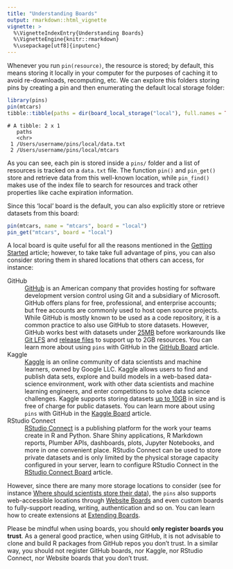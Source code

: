 ```yaml
---
title: "Understanding Boards"
output: rmarkdown::html_vignette
vignette: >
  %\VignetteIndexEntry{Understanding Boards}
  %\VignetteEngine{knitr::rmarkdown}
  %\usepackage[utf8]{inputenc}
---
```


Whenever you run `pin(resource)`, the resource is stored; by default, this means storing it locally in your computer for the purposes of caching it to avoid re-downloads, recomputing, etc. We can explore this folders storing pins by creating a pin and then enumerating the default local storage folder:

```r
library(pins)
pin(mtcars)
tibble::tibble(paths = dir(board_local_storage("local"), full.names = TRUE))
```
```
# A tibble: 2 x 1
   paths                                                
   <chr>                                                
 1 /Users/username/pins/local/data.txt     
 2 /Users/username/pins/local/mtcars            
```

As you can see, each pin is stored inside a `pins/` folder and a list of resources is tracked on a `data.txt` file. The function `pin()` and `pin_get()` store and retrieve data from this well-known location, while `pin_find()` makes use of the index file to search for resources and track other properties like cache expiration information.

Since this 'local' board is the default, you can also explicitly store or retrieve datasets from this board:

```r
pin(mtcars, name = "mtcars", board = "local")
pin_get("mtcars", board = "local")
```

A local board is quite useful for all the reasons mentioned in the [Getting Started](pins-rstudio.html) article; however, to take take full advantage of pins, you can also consider storing them in shared locations that others can access, for instance:

GitHub
: [GitHub](https://github.com) is an American company that provides hosting for software development version control using Git and a subsidiary of Microsoft. GitHub offers plans for free, professional, and enterprise accounts; but free accounts are commonly used to host open source projects. While GitHub is mostly known to be used as a code repository, it is a common practice to also use GitHub to store datasets. However, GitHub works best with datasets under [25MB](https://help.github.com/en/articles/adding-a-file-to-a-repository) before workarounds like [Git LFS](https://git-lfs.github.com/) and [release files](https://help.github.com/en/articles/distributing-large-binaries) to support up to 2GB resources. You can learn more about using `pins` with GitHub in the [GitHub Board](boards-github.html) article.

Kaggle
: [Kaggle](https://www.kaggle.com) is an online community of data scientists and machine learners, owned by Google LLC. Kaggle allows users to find and publish data sets, explore and build models in a web-based data-science environment, work with other data scientists and machine learning engineers, and enter competitions to solve data science challenges. Kaggle supports storing datasets [up to 10GB](https://www.kaggle.com/product-feedback/43505#post246047) in size and is free of charge for public datasets. You can learn more about using `pins` with GitHub in the [Kaggle Board](boards-kaggle.html) article.

RStudio Connect
: [RStudio Connect](https://www.rstudio.com/products/connect/) is a publishing platform for the work your teams create in R and Python. Share Shiny applications, R Markdown reports, Plumber APIs, dashboards, plots, Jupyter Notebooks, and more in one convenient place. RStudio Connect can be used to store private datasets and is only limited by the physical storage capacity configured in your server, learn to configure RStudio Connect in the [RStudio Connect Board](boards-kaggle.html) article.

However, since there are many more storage locations to consider (see for instance [Where should scientists store their data](https://github.com/swcarpentry/DEPRECATED-site/issues/797)), the `pins` also supports web-accessible locations through [Website Boards](boards-websites.Rmd) and even custom boards to fully-support reading, writing, authentication and so on. You can learn how to create extensions at [Extending Boards](boards-extending.html).

Please be mindful when using boards, you should **only register boards you trust**. As a general good practice, when using GitHub, it is not advisable to clone and build R packages from GitHub repos you don't trust. In a similar way, you should not register GitHub boards, nor Kaggle, nor RStudio Connect, nor Website boards that you don't trust.
